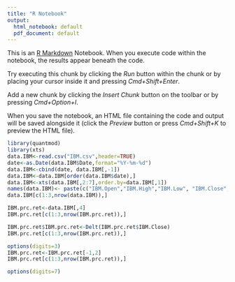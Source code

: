 ```yaml
---
title: "R Notebook"
output:
  html_notebook: default
  pdf_document: default
---
```


This is an [R Markdown](http://rmarkdown.rstudio.com) Notebook. When you execute code within the notebook, the results appear beneath the code. 

Try executing this chunk by clicking the *Run* button within the chunk or by placing your cursor inside it and pressing *Cmd+Shift+Enter*. 


Add a new chunk by clicking the *Insert Chunk* button on the toolbar or by pressing *Cmd+Option+I*.

When you save the notebook, an HTML file containing the code and output will be saved alongside it (click the *Preview* button or press *Cmd+Shift+K* to preview the HTML file).
```r
library(quantmod)
library(xts)
data.IBM<-read.csv("IBM.csv",header=TRUE)
date<-as.Date(data.IBM$Date,format="%Y-%m-%d")
data.IBM<-cbind(date, data.IBM[,-1])
data.IBM<-data.IBM[order(data.IBM$date),]
data.IBM<-xts(data.IBM[,2:7],order.by=data.IBM[,1])
names(data.IBM)<- paste(c("IBM.Open","IBM.High","IBM.Low", "IBM.Close","IBM.Adjusted","IBM.Volume"))
data.IBM[c(1:3,nrow(data.IBM)),]
```
```r
IBM.prc.ret<-data.IBM[,4]
IBM.prc.ret[c(1:3,nrow(IBM.prc.ret)),]
```
```r
IBM.prc.ret$IBM.prc.ret<-Delt(IBM.prc.ret$IBM.Close)
IBM.prc.ret[c(1:3,nrow(IBM.prc.ret)),]
```
```r
options(digits=3)
IBM.prc.ret<-IBM.prc.ret[-1,2]
IBM.prc.ret[c(1:3,nrow(IBM.prc.ret)),]
```

```r
options(digits=7)

```

```r

```

```r

```

```r

```

```r

```





